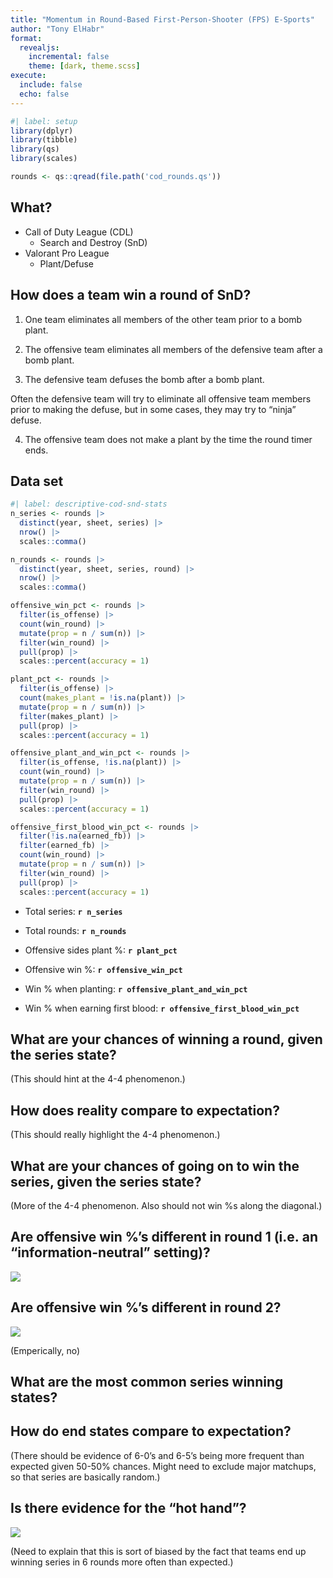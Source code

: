 ```yaml
---
title: "Momentum in Round-Based First-Person-Shooter (FPS) E-Sports"
author: "Tony ElHabr"
format:
  revealjs:
    incremental: false
    theme: [dark, theme.scss]
execute: 
  include: false
  echo: false
---
```


```r
#| label: setup
library(dplyr)
library(tibble)
library(qs)
library(scales)

rounds <- qs::qread(file.path('cod_rounds.qs'))
```

## What?

-   Call of Duty League (CDL)
    -   Search and Destroy (SnD)
-   Valorant Pro League
    -   Plant/Defuse

## How does a team win a round of SnD?

::: fragment
1.  One team eliminates all members of the other team prior to a bomb plant.
:::

::: fragment
2.  The offensive team eliminates all members of the defensive team after a bomb plant.
:::

::: fragment
3.  The defensive team defuses the bomb after a bomb plant.
:::

::: fragment
Often the defensive team will try to eliminate all offensive team members prior to making the defuse, but in some cases, they may try to "ninja" defuse.
:::

::: fragment
4.  The offensive team does not make a plant by the time the round timer ends.
:::

## Data set

```r
#| label: descriptive-cod-snd-stats
n_series <- rounds |> 
  distinct(year, sheet, series) |> 
  nrow() |> 
  scales::comma()

n_rounds <- rounds |> 
  distinct(year, sheet, series, round) |> 
  nrow() |> 
  scales::comma()

offensive_win_pct <- rounds |> 
  filter(is_offense) |> 
  count(win_round) |> 
  mutate(prop = n / sum(n)) |> 
  filter(win_round) |> 
  pull(prop) |> 
  scales::percent(accuracy = 1)

plant_pct <- rounds |>
  filter(is_offense) |> 
  count(makes_plant = !is.na(plant)) |> 
  mutate(prop = n / sum(n)) |> 
  filter(makes_plant) |> 
  pull(prop) |> 
  scales::percent(accuracy = 1)

offensive_plant_and_win_pct <- rounds |> 
  filter(is_offense, !is.na(plant)) |> 
  count(win_round) |> 
  mutate(prop = n / sum(n)) |> 
  filter(win_round) |> 
  pull(prop) |> 
  scales::percent(accuracy = 1)

offensive_first_blood_win_pct <- rounds |> 
  filter(!is.na(earned_fb)) |> 
  filter(earned_fb) |> 
  count(win_round) |> 
  mutate(prop = n / sum(n)) |> 
  filter(win_round) |> 
  pull(prop) |> 
  scales::percent(accuracy = 1)
```

::: fragment
-   Total series: **`r n_series`**
:::

::: fragment
-   Total rounds: **`r n_rounds`**
:::

::: fragment
-   Offensive sides plant %: **`r plant_pct`**
:::

::: fragment
-   Offensive win %: **`r offensive_win_pct`**
:::

::: fragment
-   Win % when planting: **`r offensive_plant_and_win_pct`**
:::

::: fragment
-   Win % when earning first blood: **`r offensive_first_blood_win_pct`**
:::

## What are your chances of winning a round, given the series state?

(This should hint at the 4-4 phenomenon.)

## How does reality compare to expectation?

(This should really highlight the 4-4 phenomenon.)

## What are your chances of going on to win the series, given the series state?

(More of the 4-4 phenomenon. Also should not win %s along the diagonal.)

## Are offensive win %'s different in round 1 (i.e. an "information-neutral" setting)?

![](offensive_win_r1_prop.png){fig-align="center"}

## Are offensive win %'s different in round 2?

![](offensive_win_r2_prop.png){fig-align="center"}

(Emperically, no)

## What are the most common series winning states?

## How do end states compare to expectation?

(There should be evidence of 6-0's and 6-5's being more frequent than expected given 50-50% chances. Might need to exclude major matchups, so that series are basically random.)

## Is there evidence for the "hot hand"?

![](hot_hand.png){fig-align="center"}

(Need to explain that this is sort of biased by the fact that teams end up winning series in 6 rounds more often than expected.)
